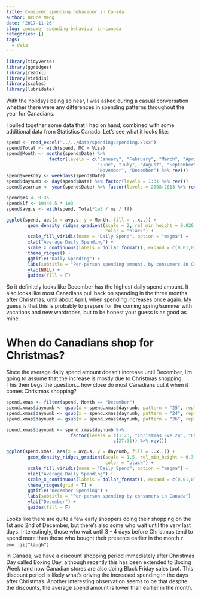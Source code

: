 ```yaml
---
title: Consumer spending behaviour in Canada
author: Bruce Meng
date: '2017-11-26'
slug: consumer-spending-behaviour-in-canada
categories: []
tags:
  - data
---
```

```r
library(tidyverse)
library(ggridges)
library(readxl)
library(viridis)
library(scales)
library(lubridate)
```

With the holidays being so near, I was asked during a casual conversation whether there were any differences in spending patterns throughout the year for Canadians.

I pulled together some data that I had on hand, combined with some additional data from Statistics Canada. Let's see what it looks like:

```r
spend <- read_excel("../../data/spending/spending.xlsx")
spend$Total <- with(spend, MC + Visa)
spend$Month <- months(spend$Date) %>%
                factor(levels = c("January", "February", "March", "April", "May",
                                  "June", "July", "August", "September", "October",
                                  "November", "December") %>% rev())
spend$weekday <- weekdays(spend$Date)
spend$daynumb <- day(spend$Date) %>% factor(levels = 1:31 %>% rev())
spend$yearnum <- year(spend$Date) %>% factor(levels = 2008:2013 %>% rev())

spend$ms <- 0.35
spend$lf <- 19440.5 * 1e3
spend$avg.s <- with(spend, Total*1e3 / ms / lf)

```
```r
ggplot(spend, aes(x = avg.s, y = Month, fill = ..x..)) +
        geom_density_ridges_gradient(scale = 2, rel_min_height = 0.026, gradient_lwd = 1.,
                                     color = "black") +
        scale_fill_viridis(name = "Daily Spend", option = "magma") +
        xlab("Average Daily Spending") +
        scale_x_continuous(labels = dollar_format(), expand = c(0.01,0)) +
        theme_ridges() +
        ggtitle("Daily Spending") +
        labs(subtitle = "Per-person spending amount, by consumers in Canada") +
        ylab(NULL) +
        guides(fill = F)
```

So it definitely looks like December has the highest daily spend amount. It also looks like most Canadians pull back on spending in the three months after Christmas, until about April, when spending increases once again. My guess is that this is probably to prepare for the coming spring/summer with vacations and new wardrobes, but to be honest your guess is as good as mine.

# When do Canadians shop for Christmas?

Since the average daily spend amount doesn't increase until December, I'm going to assume that the increase is mostly due to Christmas shopping. This then begs the question... how close do most Canadians cut it when it comes Christmas shopping?

```r
spend.xmas <- filter(spend, Month == "December")
spend.xmas$daynumb <- gsub(x = spend.xmas$daynumb, pattern = "25", replacement = "Christmas Day 25")
spend.xmas$daynumb <- gsub(x = spend.xmas$daynumb, pattern = "24", replacement = "Christmas Eve 24")
spend.xmas$daynumb <- gsub(x = spend.xmas$daynumb, pattern = "26", replacement = "Boxing Day 26")

spend.xmas$daynumb <- spend.xmas$daynumb %>% 
                        factor(levels = c(1:23, "Christmas Eve 24", "Christmas Day 25", "Boxing Day 26",
                                        c(27:31)) %>% rev())

ggplot(spend.xmas, aes(x = avg.s, y = daynumb, fill = ..x..)) +
        geom_density_ridges_gradient(scale = 1.5, rel_min_height = 0.3, gradient_lwd = 1.,
                                     color = "black") +
        scale_fill_viridis(name = "Daily Spend", option = "magma") +
        xlab("Average Daily Spending") +
        scale_x_continuous(labels = dollar_format(), expand = c(0.01,0)) +
        theme_ridges(grid = T) +
        ggtitle("December Spending") +
        labs(subtitle = "Per-person spending by consumers in Canada") +
        ylab("December") +
        guides(fill = F)

```

Looks like there are quite a few early shoppers doing their shopping on the 1st and 2nd of December, but there's also some who wait until the very last days. Interestingly, those who wait until 3 - 4 days before Christmas tend to spend more than those who bought their presents earlier in the month `r emo::ji("laugh")`. 

In Canada, we have a discount shopping period immediately after Christmas Day called Boxing Day, although recently this has been extended to Boxing Week (and now Canadian stores are also doing Black Friday sales too). This discount period is likely what's driving the increased spending in the days after Christmas. Another interesting observation seems to be that despite the discounts, the average spend amount is lower than earlier in the month.